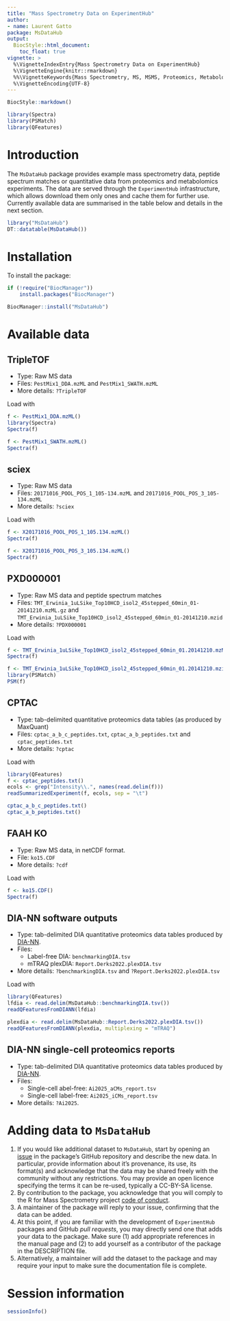 ```yaml
---
title: "Mass Spectrometry Data on ExperimentHub"
author:
- name: Laurent Gatto
package: MsDataHub
output:
  BiocStyle::html_document:
    toc_float: true
vignette: >
  %\VignetteIndexEntry{Mass Spectrometry Data on ExperimentHub}
  %\VignetteEngine{knitr::rmarkdown}
  %%\VignetteKeywords{Mass Spectrometry, MS, MSMS, Proteomics, Metabolomics}
  %\VignetteEncoding{UTF-8}
---
```


```r
BiocStyle::markdown()
```

```r
library(Spectra)
library(PSMatch)
library(QFeatures)
```



# Introduction

The `MsDataHub` package provides example mass spectrometry data,
peptide spectrum matches or quantitative data from proteomics and
metabolomics experiments. The data are served through the
`ExperimentHub` infrastructure, which allows download them only ones
and cache them for further use. Currently available data are summarised
in the table below and details in the next section.

```r
library("MsDataHub")
DT::datatable(MsDataHub())
```

# Installation

To install the package:

```r
if (!require("BiocManager"))
    install.packages("BiocManager")

BiocManager::install("MsDataHub")
```


# Available data

## TripleTOF

- Type: Raw MS data
- Files: `PestMix1_DDA.mzML` and `PestMix1_SWATH.mzML`
- More details: `?TripleTOF`

Load with

```r
f <- PestMix1_DDA.mzML()
library(Spectra)
Spectra(f)
```

```r
f <- PestMix1_SWATH.mzML()
Spectra(f)
```

## sciex

- Type: Raw MS data
- Files: `20171016_POOL_POS_1_105-134.mzML` and `20171016_POOL_POS_3_105-134.mzML`
- More details: `?sciex`

Load with

```r
f <- X20171016_POOL_POS_1_105.134.mzML()
Spectra(f)
```
```r
f <- X20171016_POOL_POS_3_105.134.mzML()
Spectra(f)
```

## PXD000001

- Type: Raw MS data and peptide spectrum matches
- Files:
  `TMT_Erwinia_1uLSike_Top10HCD_isol2_45stepped_60min_01-20141210.mzML.gz`
  and
  `TMT_Erwinia_1uLSike_Top10HCD_isol2_45stepped_60min_01-20141210.mzid`
- More details: `?PDX000001`

Load with

```r
f <- TMT_Erwinia_1uLSike_Top10HCD_isol2_45stepped_60min_01.20141210.mzML.gz()
Spectra(f)
```

```r
f <- TMT_Erwinia_1uLSike_Top10HCD_isol2_45stepped_60min_01.20141210.mzid()
library(PSMatch)
PSM(f)
```

## CPTAC

- Type: tab-delimited quantitative proteomics data tables (as produced
  by MaxQuant)
- Files: `cptac_a_b_c_peptides.txt`, `cptac_a_b_peptides.txt` and
  `cptac_peptides.txt`
- More details: `?cptac`

Load with

```r
library(QFeatures)
f <- cptac_peptides.txt()
ecols <- grep("Intensity\\.", names(read.delim(f)))
readSummarizedExperiment(f, ecols, sep = "\t")
```

```r
cptac_a_b_c_peptides.txt()
cptac_a_b_peptides.txt()
```

## FAAH KO

- Type: Raw MS data, in netCDF format.
- File: `ko15.CDF`
- More details: `?cdf`

Load with

```r
f <- ko15.CDF()
Spectra(f)
```

## DIA-NN software outputs

- Type: tab-delimited DIA quantitative proteomics data tables produced
  by [DIA-NN](https://github.com/vdemichev/DiaNN).
- Files:
  - Label-free DIA: `benchmarkingDIA.tsv`
  - mTRAQ plexDIA: `Report.Derks2022.plexDIA.tsv`
- More details: `?benchmarkingDIA.tsv` and
  `?Report.Derks2022.plexDIA.tsv`

Load with

```r
library(QFeatures)
lfdia <- read.delim(MsDataHub::benchmarkingDIA.tsv())
readQFeaturesFromDIANN(lfdia)
```

```r
plexdia <- read.delim(MsDataHub::Report.Derks2022.plexDIA.tsv())
readQFeaturesFromDIANN(plexdia, multiplexing = "mTRAQ")
```

## DIA-NN single-cell proteomics reports

- Type: tab-delimited DIA quantitative proteomics data tables produced
  by [DIA-NN](https://github.com/vdemichev/DiaNN).
- Files:
  - Single-cell abel-free: `Ai2025_aCMs_report.tsv`
  - Single-cell label-free: `Ai2025_iCMs_report.tsv`
- More details: `?Ai2025`.


# Adding data to `MsDataHub`

1. If you would like additional dataset to `MsDataHub`, start by
   opening an
   [issue](https://github.com/rformassspectrometry/MsDataHub/issues)
   in the package's GitHub repository and describe the new data. In
   particular, provide information about it's provenance, its use, its
   format(s) and acknowledge that the data may be shared freely with
   the community without any restrictions. You may provide an open
   licence specifying the terms it can be re-used, typically a
   CC-BY-SA license.
2. By contribution to the package, you acknowledge that you will
   comply to the R for Mass Spectrometry project [code of
   conduct](https://rformassspectrometry.github.io/RforMassSpectrometry/articles/RforMassSpectrometry.html#code-of-conduct).
3. A maintainer of the package will reply to your issue, confirming
   that the data can be added.
4. At this point, if you are familiar with the development of
   `ExperimentHub` packages and GitHub *pull requests*, you may
   directly send one that adds your data to the package. Make sure (1)
   add appropriate references in the manual page and (2) to add
   yourself as a contributor of the package in the DESCRIPTION file.
5. Alternatively, a maintainer will add the dataset to the package and
   may require your input to make sure the documentation file is
   complete.

# Session information {-}

```r
sessionInfo()
```
